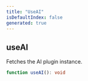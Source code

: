 ```yaml
---
title: "UseAI"
isDefaultIndex: false
generated: true
---
```



<!-- This file was generated from the CommandKit source. Do not modify. Instead, re-run the "docgen" script -->


## useAI

<GenerationInfo sourceFile="packages/ai/src/index.ts" sourceLine="18" packageName="@commandkit/ai" />

Fetches the AI plugin instance.

```ts title="Signature"
function useAI(): void
```
